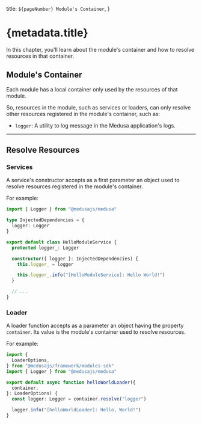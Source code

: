   title: `${pageNumber} Module's Container`,
}

# {metadata.title}

In this chapter, you'll learn about the module's container and how to resolve resources in that container.

## Module's Container

Each module has a local container only used by the resources of that module.

So, resources in the module, such as services or loaders, can only resolve other resources registered in the module's container, such as:

- `logger`: A utility to log message in the Medusa application's logs.

---

## Resolve Resources

### Services

A service's constructor accepts as a first parameter an object used to resolve resources registered in the module's container.

For example:

```ts highlights={[["4"], ["10"]]}
import { Logger } from "@medusajs/medusa"

type InjectedDependencies = {
  logger: Logger
}

export default class HelloModuleService {
  protected logger_: Logger

  constructor({ logger }: InjectedDependencies) {
    this.logger_ = logger

    this.logger_.info("[HelloModuleService]: Hello World!")
  }

  // ...
}
```

### Loader

A loader function accepts as a parameter an object having the property `container`. Its value is the module's container used to resolve resources.

For example:

```ts highlights={[["9"]]}
import {
  LoaderOptions,
} from "@medusajs/framework/modules-sdk"
import { Logger } from "@medusajs/medusa"

export default async function helloWorldLoader({
  container,
}: LoaderOptions) {
  const logger: Logger = container.resolve("logger")

  logger.info("[helloWorldLoader]: Hello, World!")
}
```
